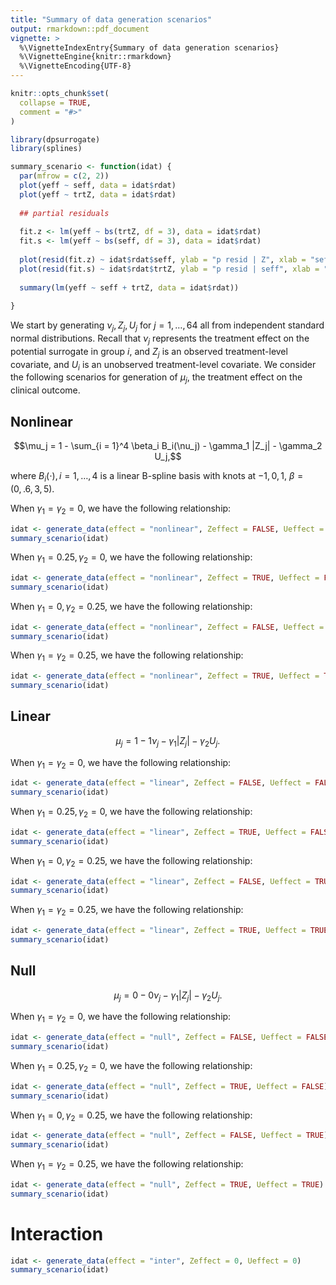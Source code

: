 ```yaml
---
title: "Summary of data generation scenarios"
output: rmarkdown::pdf_document
vignette: >
  %\VignetteIndexEntry{Summary of data generation scenarios}
  %\VignetteEngine{knitr::rmarkdown}
  %\VignetteEncoding{UTF-8}
---
```


```r
knitr::opts_chunk$set(
  collapse = TRUE,
  comment = "#>"
)
```

```r
library(dpsurrogate)
library(splines)

summary_scenario <- function(idat) {
  par(mfrow = c(2, 2))
  plot(yeff ~ seff, data = idat$rdat)
  plot(yeff ~ trtZ, data = idat$rdat)
  
  ## partial residuals
  
  fit.z <- lm(yeff ~ bs(trtZ, df = 3), data = idat$rdat)
  fit.s <- lm(yeff ~ bs(seff, df = 3), data = idat$rdat)
  
  plot(resid(fit.z) ~ idat$rdat$seff, ylab = "p resid | Z", xlab = "seff")
  plot(resid(fit.s) ~ idat$rdat$trtZ, ylab = "p resid | seff", xlab = "trtZ")
  
  summary(lm(yeff ~ seff + trtZ, data = idat$rdat))
  
}

```

We start by generating $\nu_j, Z_j, U_j$ for $j = 1, \ldots, 64$ all from independent standard normal distributions. Recall that $\nu_j$ represents the treatment effect on the potential surrogate in group $i$, and $Z_j$ is an observed treatment-level covariate, and $U_i$ is an unobserved treatment-level covariate. We consider the following scenarios for generation of $\mu_j$, the treatment effect on the clinical outcome. 


## Nonlinear

$$\mu_j = 1 - \sum_{i = 1}^4 \beta_i B_i(\nu_j) - \gamma_1 |Z_j| - \gamma_2 U_j,$$

where $B_i(\cdot), i = 1, \ldots, 4$ is a linear B-spline basis with knots at $-1, 0, 1$, $\beta = (0, .6, 3, 5)$. 

When $\gamma_1 = \gamma_2 = 0$, we have the following relationship:

```r
idat <- generate_data(effect = "nonlinear", Zeffect = FALSE, Ueffect = FALSE)
summary_scenario(idat)
```


When $\gamma_1 = 0.25, \gamma_2 = 0$, we have the following relationship:

```r
idat <- generate_data(effect = "nonlinear", Zeffect = TRUE, Ueffect = FALSE)
summary_scenario(idat)
```


When $\gamma_1 = 0, \gamma_2 = 0.25$, we have the following relationship:

```r
idat <- generate_data(effect = "nonlinear", Zeffect = FALSE, Ueffect = TRUE)
summary_scenario(idat)
```



When $\gamma_1 = \gamma_2 = 0.25$, we have the following relationship:

```r
idat <- generate_data(effect = "nonlinear", Zeffect = TRUE, Ueffect = TRUE)
summary_scenario(idat)
```


## Linear


$$\mu_j = 1 - 1 \nu_j - \gamma_1 |Z_j| - \gamma_2 U_j.$$


When $\gamma_1 = \gamma_2 = 0$, we have the following relationship:

```r
idat <- generate_data(effect = "linear", Zeffect = FALSE, Ueffect = FALSE)
summary_scenario(idat)
```


When $\gamma_1 = 0.25, \gamma_2 = 0$, we have the following relationship:

```r
idat <- generate_data(effect = "linear", Zeffect = TRUE, Ueffect = FALSE)
summary_scenario(idat)
```


When $\gamma_1 = 0, \gamma_2 = 0.25$, we have the following relationship:

```r
idat <- generate_data(effect = "linear", Zeffect = FALSE, Ueffect = TRUE)
summary_scenario(idat)
```



When $\gamma_1 = \gamma_2 = 0.25$, we have the following relationship:

```r
idat <- generate_data(effect = "linear", Zeffect = TRUE, Ueffect = TRUE)
summary_scenario(idat)
```

## Null


$$\mu_j = 0 - 0 \nu_j - \gamma_1 |Z_j| - \gamma_2 U_j.$$

When $\gamma_1 = \gamma_2 = 0$, we have the following relationship:

```r
idat <- generate_data(effect = "null", Zeffect = FALSE, Ueffect = FALSE)
summary_scenario(idat)
```


When $\gamma_1 = 0.25, \gamma_2 = 0$, we have the following relationship:

```r
idat <- generate_data(effect = "null", Zeffect = TRUE, Ueffect = FALSE)
summary_scenario(idat)
```


When $\gamma_1 = 0, \gamma_2 = 0.25$, we have the following relationship:

```r
idat <- generate_data(effect = "null", Zeffect = FALSE, Ueffect = TRUE)
summary_scenario(idat)
```



When $\gamma_1 = \gamma_2 = 0.25$, we have the following relationship:

```r
idat <- generate_data(effect = "null", Zeffect = TRUE, Ueffect = TRUE)
summary_scenario(idat)
```

# Interaction 

```r
idat <- generate_data(effect = "inter", Zeffect = 0, Ueffect = 0)
summary_scenario(idat)
```
